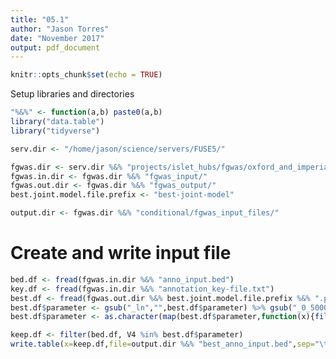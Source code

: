 ```yaml
---
title: "05.1"
author: "Jason Torres"
date: "November 2017"
output: pdf_document
---
```


```r
knitr::opts_chunk$set(echo = TRUE)
```

Setup libraries and directories

```r

"%&%" <- function(a,b) paste0(a,b)
library("data.table")
library("tidyverse")

serv.dir <- "/home/jason/science/servers/FUSE5/"

fgwas.dir <- serv.dir %&% "projects/islet_hubs/fgwas/oxford_and_imperial/"
fgwas.in.dir <- fgwas.dir %&% "fgwas_input/"
fgwas.out.dir <- fgwas.dir %&% "fgwas_output/"
best.joint.model.file.prefix <- "best-joint-model"

output.dir <- fgwas.dir %&% "conditional/fgwas_input_files/"

```

# Create and write input file


```r

bed.df <- fread(fgwas.in.dir %&% "anno_input.bed")
key.df <- fread(fgwas.in.dir %&% "annotation_key-file.txt")
best.df <- fread(fgwas.out.dir %&% best.joint.model.file.prefix %&% ".params") %>% filter(parameter!="pi_region")
best.df$parameter <- gsub("_ln","",best.df$parameter) %>% gsub("_0_5000","",.)
best.df$parameter <- as.character(map(best.df$parameter,function(x){filter(key.df,Key==x)$Annotation}))

keep.df <- filter(bed.df, V4 %in% best.df$parameter)
write.table(x=keep.df,file=output.dir %&% "best_anno_input.bed",sep="\t",row.names=F,col.names=F,quote=F)


```

